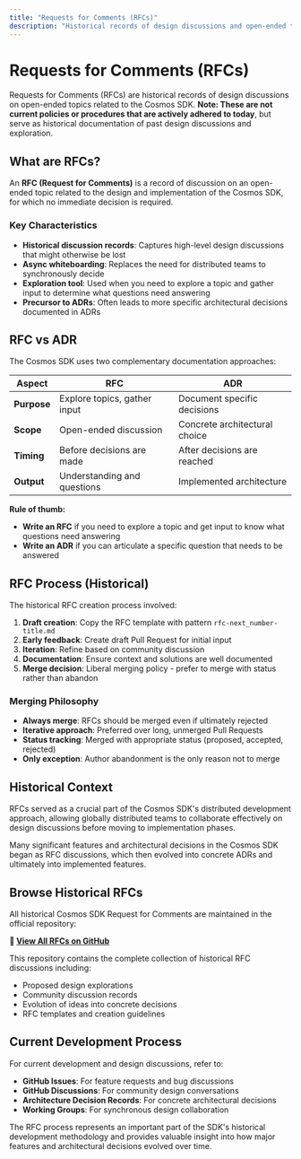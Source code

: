 ```yaml
---
title: "Requests for Comments (RFCs)"
description: "Historical records of design discussions and open-ended topics in the Cosmos SDK"
---
```


# Requests for Comments (RFCs)

Requests for Comments (RFCs) are historical records of design discussions on open-ended topics related to the Cosmos SDK. **Note: These are not current policies or procedures that are actively adhered to today**, but serve as historical documentation of past design discussions and exploration.

## What are RFCs?

An **RFC (Request for Comments)** is a record of discussion on an open-ended topic related to the design and implementation of the Cosmos SDK, for which no immediate decision is required.

### Key Characteristics

- **Historical discussion records**: Captures high-level design discussions that might otherwise be lost
- **Async whiteboarding**: Replaces the need for distributed teams to synchronously decide
- **Exploration tool**: Used when you need to explore a topic and gather input to determine what questions need answering
- **Precursor to ADRs**: Often leads to more specific architectural decisions documented in ADRs

## RFC vs ADR

The Cosmos SDK uses two complementary documentation approaches:

| Aspect | RFC | ADR |
|--------|-----|-----|
| **Purpose** | Explore topics, gather input | Document specific decisions |
| **Scope** | Open-ended discussion | Concrete architectural choice |
| **Timing** | Before decisions are made | After decisions are reached |
| **Output** | Understanding and questions | Implemented architecture |

**Rule of thumb:**
- **Write an RFC** if you need to explore a topic and get input to know what questions need answering
- **Write an ADR** if you can articulate a specific question that needs to be answered

## RFC Process (Historical)

The historical RFC creation process involved:

1. **Draft creation**: Copy the RFC template with pattern `rfc-next_number-title.md`
2. **Early feedback**: Create draft Pull Request for initial input
3. **Iteration**: Refine based on community discussion
4. **Documentation**: Ensure context and solutions are well documented
5. **Merge decision**: Liberal merging policy - prefer to merge with status rather than abandon

### Merging Philosophy

- **Always merge**: RFCs should be merged even if ultimately rejected
- **Iterative approach**: Preferred over long, unmerged Pull Requests
- **Status tracking**: Merged with appropriate status (proposed, accepted, rejected)
- **Only exception**: Author abandonment is the only reason not to merge

## Historical Context

RFCs served as a crucial part of the Cosmos SDK's distributed development approach, allowing globally distributed teams to collaborate effectively on design discussions before moving to implementation phases.

Many significant features and architectural decisions in the Cosmos SDK began as RFC discussions, which then evolved into concrete ADRs and ultimately into implemented features.

## Browse Historical RFCs

All historical Cosmos SDK Request for Comments are maintained in the official repository:

**📂 [View All RFCs on GitHub](https://github.com/cosmos/cosmos-sdk/tree/main/docs/rfc)**

This repository contains the complete collection of historical RFC discussions including:

- Proposed design explorations
- Community discussion records
- Evolution of ideas into concrete decisions
- RFC templates and creation guidelines

## Current Development Process

For current development and design discussions, refer to:

- **GitHub Issues**: For feature requests and bug discussions
- **GitHub Discussions**: For community design conversations
- **Architecture Decision Records**: For concrete architectural decisions
- **Working Groups**: For synchronous design collaboration

The RFC process represents an important part of the SDK's historical development methodology and provides valuable insight into how major features and architectural decisions evolved over time.